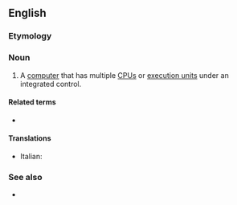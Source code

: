 ==English==

===Etymology===
{{prefix|en|multi|processor}}

===Noun===
{{en-noun}}

# {{lb|en|computer hardware}} A [[computer]] that has multiple [[CPU]]s or [[execution unit]]s under an integrated control.

====Related terms====
* {{l|en|multiprocessing}}

====Translations====
* Italian: {{t+|it|multielaboratore}}

===See also===
* {{l|en|parallel processing}}